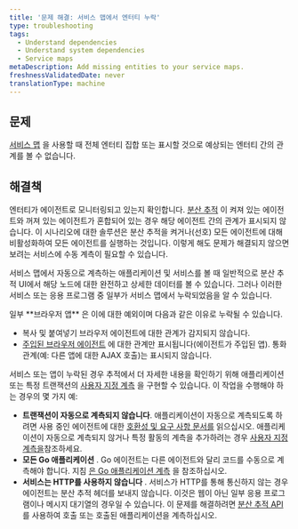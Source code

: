 ```yaml
---
title: '문제 해결: 서비스 맵에서 엔터티 누락'
type: troubleshooting
tags:
  - Understand dependencies
  - Understand system dependencies
  - Service maps
metaDescription: Add missing entities to your service maps.
freshnessValidatedDate: never
translationType: machine
---
```


## 문제

[서비스 맵](/docs/understand-dependencies/understand-system-dependencies/service-maps/service-maps-new-relic-one) 을 사용할 때 전체 엔터티 집합 또는 표시할 것으로 예상되는 엔터티 간의 관계를 볼 수 없습니다.

## 해결책

엔터티가 에이전트로 모니터링되고 있는지 확인합니다. [분산 추적](/docs/apm/distributed-tracing/getting-started/introduction-distributed-tracing) 이 켜져 있는 에이전트와 꺼져 있는 에이전트가 혼합되어 있는 경우 해당 에이전트 간의 관계가 표시되지 않습니다. 이 시나리오에 대한 솔루션은 분산 추적을 켜거나(선호) 모든 에이전트에 대해 비활성화하여 모든 에이전트를 실행하는 것입니다. 이렇게 해도 문제가 해결되지 않으면 보려는 서비스에 수동 계측이 필요할 수 있습니다.

서비스 맵에서 자동으로 계측하는 애플리케이션 및 서비스를 볼 때 일반적으로 분산 추적 UI에서 해당 노드에 대한 완전하고 상세한 데이터를 볼 수 있습니다. 그러나 이러한 서비스 또는 응용 프로그램 중 일부가 서비스 맵에서 누락되었음을 알 수 있습니다.

<Callout variant="tip">
  일부 **브라우저 앱** 은 이에 대한 예외이며 다음과 같은 이유로 누락될 수 있습니다.

  * 복사 및 붙여넣기 브라우저 에이전트에 대한 관계가 감지되지 않습니다.
  * [주입된 브라우저 에이전트](/docs/browser/new-relic-browser/installation/install-new-relic-browser-agent#options) 에 대한 관계만 표시됩니다(에이전트가 주입된 앱). 통화 관계(예: 다른 앱에 대한 AJAX 호출)는 표시되지 않습니다.
</Callout>

서비스 또는 앱이 누락된 경우 추적에서 더 자세한 내용을 확인하기 위해 애플리케이션 또는 특정 트랜잭션의 [사용자 지정 계측](/docs/apm/distributed-tracing/enable-configure/enable-distributed-tracing#agent-apis) 을 구현할 수 있습니다. 이 작업을 수행해야 하는 경우의 몇 가지 예:

* **트랜잭션이 자동으로 계측되지 않습니다**. 애플리케이션이 자동으로 계측되도록 하려면 사용 중인 에이전트에 대한 [호환성 및 요구 사항 문서를](/docs/apm/new-relic-apm/getting-started/introduction-apm) 읽으십시오. 애플리케이션이 자동으로 계측되지 않거나 특정 활동의 계측을 추가하려는 경우 [사용자 지정 계측을](/docs/apm/agents/manage-apm-agents/agent-data/custom-instrumentation/#implementing)참조하세요.
* **모든 Go 애플리케이션** . Go 에이전트는 다른 에이전트와 달리 코드를 수동으로 계측해야 합니다. 지침 [은 Go 애플리케이션 계측](/docs/agents/go-agent/instrumentation/instrument-go-transactions) 을 참조하십시오.
* **서비스는 HTTP를 사용하지 않습니다** . 서비스가 HTTP를 통해 통신하지 않는 경우 에이전트는 분산 추적 헤더를 보내지 않습니다. 이것은 웹이 아닌 일부 응용 프로그램이나 메시지 대기열의 경우일 수 있습니다. 이 문제를 해결하려면 [분산 추적 API](/docs/apm/distributed-tracing/enable-configure/enable-distributed-tracing#agent-apis) 를 사용하여 호출 또는 호출된 애플리케이션을 계측하십시오.
